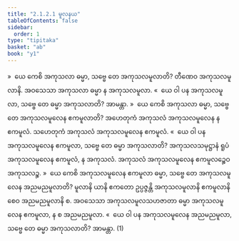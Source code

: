 ```yaml
---
title: "2.1.2.1 မူလနယ"
tableOfContents: false
sidebar:
  order: 1
type: "tipitaka"
basket: "ab"
book: "y1"
---
```



<DynamicBreadcrumb />

<Division number="62" book="y1" e="ch" v="33" p="8">

<Paragraph number="136" book="y1">
»  ယေ ကေစိ အကုသလာ ဓမ္မာ, သဗ္ဗေ တေ အကုသလမူလာတိ?
</Paragraph>

<Paragraph number="137" book="y1">
တီဏေဝ အကုသလမူလာနိ. အဝသေသာ အကုသလာ ဓမ္မာ န အကုသလမူလာ.
</Paragraph>

<Paragraph number="138" book="y1">
«  ယေ ဝါ ပန အကုသလမူလာ, သဗ္ဗေ တေ ဓမ္မာ အကုသလာတိ? အာမန္တာ.
</Paragraph>

</Division>
<Division number="63" book="y1" e="ch" v="33" p="8">

<Paragraph number="139" book="y1">
»  ယေ ကေစိ အကုသလာ ဓမ္မာ, သဗ္ဗေ တေ အကုသလမူလေန ဧကမူလာတိ?
</Paragraph>

<Paragraph number="140" book="y1">
အဟေတုကံ အကုသလံ အကုသလမူလေန န ဧကမူလံ. သဟေတုကံ အကုသလံ အကုသလမူလေန ဧကမူလံ.
</Paragraph>

<Paragraph number="141" book="y1">
«  ယေ ဝါ ပန အကုသလမူလေန ဧကမူလာ, သဗ္ဗေ တေ ဓမ္မာ အကုသလာတိ?
</Paragraph>

<Paragraph number="142" book="y1">
အကုသလသမုဋ္ဌာနံ ရူပံ အကုသလမူလေန ဧကမူလံ, န အကုသလံ. အကုသလံ အကုသလမူလေန ဧကမူလဉ္စေဝ အကုသလဉ္စ.
</Paragraph>

</Division>
<Division number="64" book="y1" e="ch" v="33" p="9">

<Paragraph number="143" book="y1">
»  ယေ ကေစိ အကုသလမူလေန ဧကမူလာ ဓမ္မာ, သဗ္ဗေ တေ အကုသလမူလေန အညမညမူလာတိ?
</Paragraph>

<Paragraph number="144" book="y1">
မူလာနိ ယာနိ ဧကတော ဥပ္ပဇ္ဇန္တိ အကုသလမူလာနိ ဧကမူလာနိ စေဝ အညမညမူလာနိ စ. အဝသေသာ အကုသလမူလသဟဇာတာ ဓမ္မာ အကုသလမူလေန ဧကမူလာ, န စ အညမညမူလာ.
</Paragraph>

<Paragraph number="145" book="y1">
«  ယေ ဝါ ပန အကုသလမူလေန အညမညမူလာ, သဗ္ဗေ တေ ဓမ္မာ အကုသလာတိ? အာမန္တာ. (1)
</Paragraph>
</Division>